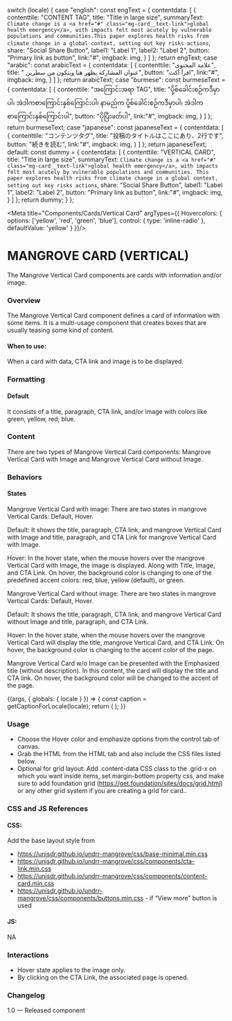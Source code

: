 
  switch (locale) {
    case "english":
      const engText = {
        contentdata: [
          {
            contenttile: "CONTENT TAG",
            title: "Title in large size",
            summaryText: `Climate change is a <a href="#" class="mg-card__text-link">global health emergency</a>, with impacts felt most acutely
by vulnerable populations and communities.This paper explores health risks from climate change in a global context, setting out key risks actions`,
            share: "Social Share Button",
            label1: "Label 1",
            label2: "Label 2",
            button: "Primary link as button",
            link:"#",
            imgback: img,
          }
        ]
      };
      return engText;
    case "arabic":
      const arabicText = {
        contentdata: [
          {
            contenttile: "علامة المحتوى",
            title: " عنوان المشاركة يظهر هنا ويتكون من سطرين",
            button: "اقرأ أكث",
            link:"#",
            imgback: img,
          }
        ]
      };
      return arabicText;
    case "burmese":
      const burmeseText = {
        contentdata: [
          {
            contenttile: "အကြောင်းအရာ TAG",
            title: "ပို့စ်ခေါင်းစဉ်ကဒီမှာပါ၊ အဲဒါကစာကြောင်းနှစ်ကြောင်းပါ၊ နာမည်က ပို့စ်ခေါင်းစဉ်ကဒီမှာပါ၊ အဲဒါကစာကြောင်းနှစ်ကြောင်းပါ",
            button: "ပိုပြီးဖတ်ပါ",
            link:"#",
            imgback: img,
          }
        ]
      };
      return burmeseText;
    case "japanese":
      const japaneseText = {
        contentdata: [
          {
            contenttile: "コンテンツタグ",
            title: "投稿のタイトルはここにあり、2行です",
            button: "続きを読む",
            link:"#",
            imgback: img,
          }
        ]
      };
      return japaneseText;
    default:
      const dummy = {
        contentdata: [
          {
            contenttile: "VERTICAL CARD",
            title: "Title in large size",
            summaryText: `Climate change is a <a href="#" class="mg-card__text-link">global health emergency</a>, with impacts felt most acutely
by vulnerable populations and communities.
This paper explores health risks from climate change in a global context, setting out key risks actions`,
            share: "Social Share Button",
            label1: "Label 1",
            label2: "Label 2",
            button: "Primary link as button",
            link:"#",
            imgback: img,
          }
        ]
      };
      return dummy;
  }
};

<Meta title="Components/Cards/Vertical Card" argTypes={{
  Hovercolors: {
    options: ['yellow', 'red', 'green', 'blue'],
    control: { type: 'inline-radio' },
    defaultValue: 'yellow'
  }
}}/>

# MANGROVE CARD (VERTICAL)

The Mangrove Vertical Card components are cards with information and/or image.

### Overview
The Mangrove Vertical Card component defines a card of information with some items. It is a multi-usage component that creates boxes that are usually teasing some kind of content.

#### When to use:

When a card with data, CTA link and image is to be displayed.

### Formatting

#### Default
It consists of a title, paragraph, CTA link, and/or image with colors like green, yellow, red, blue.

### Content
There are two types of Mangrove Vertical Card components: Mangrove Vertical Card with Image and Mangrove Vertical Card without Image.

### Behaviors

#### States
Mangrove Vertical Card with image:
There are two states in mangrove Vertical Cards: Default, Hover.

Default: It shows the title, paragraph, CTA link, and mangrove Vertical Card with Image and title, paragraph, and CTA Link for mangrove Vertical Card with Image.

Hover: In the hover state, when the mouse hovers over the mangrove Vertical Card with Image, the image is displayed. Along with Title, Image, and CTA Link. On hover, the background color is changing to one of the predefined accent colors: red, blue, yellow (default), or green.

Mangrove Vertical Card without image:
There are two states in mangrove Vertical Cards: Default, Hover.

Default: It shows the title, paragraph, CTA link, and mangrove Vertical Card without Image and title, paragraph, and CTA Link.



Hover: In the hover state, when the mouse hovers over the mangrove Vertical Card will display the title, mangrove Vertical Card, and CTA Link. On hover, the background color is changing to the accent color of the page.

Mangrove Vertical Card w/o Image can be presented with the Emphasized title (without description). In this content, the card will display the title and CTA link. On hover, the background color will be changed to the accent of the page.

<Canvas>
<Story name="Vertical Card">
  {(args, { globals: { locale } }) => {
    const caption = getCaptionForLocale(locale);
    return (
      <VerticalCard
        data={caption.contentdata} {...args}
      ></VerticalCard>
    );
  }}
</Story>
</Canvas>

### Usage
- Choose the Hover color and emphasize options from the control tab of canvas.
- Grab the HTML from the HTML tab and also include the CSS files listed below.
- Optional for grid layout: Add .content-data CSS class to the .grid-x  on which you want inside items, set margin-bottom property css, and make sure to add foundation grid (https://get.foundation/sites/docs/grid.html) or any other grid system if you are creating a grid for card..

### CSS and JS References

#### CSS:
Add the base layout style from

- https://unisdr.github.io/undrr-mangrove/css/base-minimal.min.css
- https://unisdr.github.io/undrr-mangrove/css/components/cta-link.min.css
- https://unisdr.github.io/undrr-mangrove/css/components/content-card.min.css
- https://unisdr.github.io/undrr-mangrove/css/components/buttons.min.css - if “View more” button is used

#### JS:
NA

### Interactions
- Hover state applies to the image only.
- By clicking on the CTA Link, the associated page is opened.

### Changelog
1.0 — Released component
